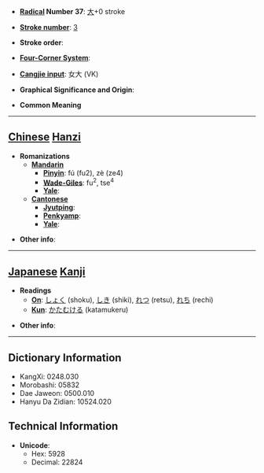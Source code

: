 * '''[[Wiktionary:Chinese radical index| Radical]] Number 37''': [[Wiktionary:Chinese radical index 大|大]]+0 stroke

* '''[[Wiktionary:Chinese total strokes index|Stroke number]]''': [[Wiktionary:Chinese total strokes index 3|3]]

* '''Stroke order''': 

* '''[[Wiktionary:Chinese four corner index|Four-Corner System]]''': 

* '''[[Wiktionary:Chinese Cangjie index|Cangjie input]]''': 女大 (VK)

* '''Graphical Significance and Origin''': 

* '''Common Meaning'''

----

== [[Chinese]] [[Hanzi]] ==

* '''Romanizations'''
** '''[[Mandarin]]'''
*** '''[[Pinyin]]''': fú (fu2), zè (ze4)
*** '''[[Wade-Giles]]''': fu<sup>2</sup>, tse<sup>4</sup>
*** '''[[Yale]]''': 
** '''[[Cantonese]]'''
*** '''[[Jyutping]]''':
*** '''[[Penkyamp]]''': 
*** '''[[Yale]]''': 

* '''Other info''': 

----

== [[Japanese]] [[Kanji]] ==

* '''Readings'''
** '''[[On]]''': [[しょく]] (shoku), [[しき]] (shiki), [[れつ]] (retsu), [[れち]] (rechi)
** '''[[Kun]]''': [[かたむける]] (katamukeru)

* '''Other info''':  

----

== Dictionary Information ==

* KangXi: 0248.030
* Morobashi: 05832
* Dae Jaweon: 0500.010
* Hanyu Da Zidian: 10524.020

== Technical Information ==

* '''Unicode''':
** Hex: 5928
** Decimal: 22824